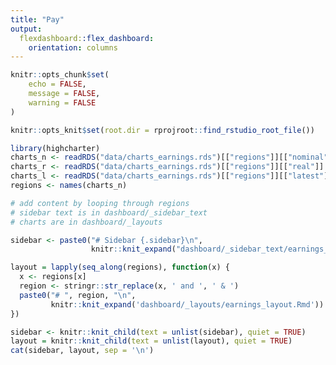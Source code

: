 ```yaml
---
title: "Pay"
output: 
  flexdashboard::flex_dashboard:
    orientation: columns
---
```

  
```r

knitr::opts_chunk$set(
	echo = FALSE,
	message = FALSE,
	warning = FALSE
)

knitr::opts_knit$set(root.dir = rprojroot::find_rstudio_root_file())

```

```r

library(highcharter)
charts_n <- readRDS("data/charts_earnings.rds")[["regions"]][["nominal"]]
charts_r <- readRDS("data/charts_earnings.rds")[["regions"]][["real"]]
charts_l <- readRDS("data/charts_earnings.rds")[["regions"]][["latest"]]
regions <- names(charts_n)

```

```r

# add content by looping through regions
# sidebar text is in dashboard/_sidebar_text
# charts are in dashboard/_layouts

sidebar <- paste0("# Sidebar {.sidebar}\n",
                  knitr::knit_expand("dashboard/_sidebar_text/earnings_text.Rmd"))

layout = lapply(seq_along(regions), function(x) {
  x <- regions[x]
  region <- stringr::str_replace(x, ' and ', ' & ')
  paste0("# ", region, "\n", 
         knitr::knit_expand('dashboard/_layouts/earnings_layout.Rmd'))
})

sidebar <- knitr::knit_child(text = unlist(sidebar), quiet = TRUE)
layout = knitr::knit_child(text = unlist(layout), quiet = TRUE)
cat(sidebar, layout, sep = '\n')

```
